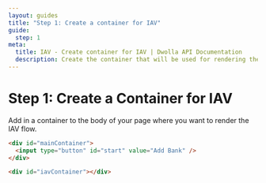 ```yaml
---
layout: guides
title: "Step 1: Create a container for IAV"
guide:
  step: 1
meta:
  title: IAV - Create container for IAV | Dwolla API Documentation
  description: Create the container that will be used for rendering the iframe for Dwolla.js and IAV.
---
```


# Step 1: Create a Container for IAV

Add in a container to the body of your page where you want to render the IAV flow.

```html
<div id="mainContainer">
  <input type="button" id="start" value="Add Bank" />
</div>

<div id="iavContainer"></div>
```
